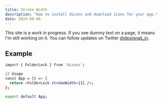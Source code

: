 ```yaml
---
title: Stroke Width
description: "How to install dicons and download icons for your app."
date: 2024-08-06
---
```


<Callout>

This site is a work in progress. If you see dummy text on a page, it means I'm still working on it. You can follow updates on Twitter [@designali_in](https://twitter.com/designali_in).

</Callout>

## Example

```bash
import { FolderLock } from 'dicons';

// Usage
const App = () => {
  return <FolderLock strokeWidth={1} />;
};

export default App;
```
